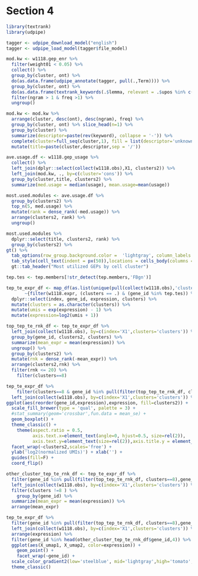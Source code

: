 
# Section 4

```r
library(textrank)
library(udpipe)

tagger <- udpipe_download_model("english")
tagger <- udpipe_load_model(tagger$file_model)

mod.kw <- w1118.gep_enr %>%
  filter(weight01 < 0.05) %>%
  collect() %>%
  group_by(cluster, ont) %>%
  do(as.data.frame(udpipe_annotate(tagger, pull(.,Term)))) %>%
  group_by(cluster, ont) %>%
  do(as.data.frame(textrank_keywords(.$lemma, relevant = .$upos %in% c('NOUN','ADJ'),ngram_max = 3)$keywords)) %>%
  filter(ngram > 1 & freq >1) %>%
  ungroup()

mod.kw <- mod.kw %>% 
  arrange(cluster, desc(ont), desc(ngram), freq) %>% 
  group_by(cluster, ont) %>% slice_head(n=1) %>% 
  group_by(cluster) %>% 
  summarize(descriptor=paste(rev(keyword), collapse = '-')) %>%
  complete(cluster=full_seq(cluster,1), fill = list(descriptor='unknown')) %>%
  mutate(title=paste(cluster,descriptor,sep = '/'))

ave.usage.df <- w1118.gep_usage %>% 
  collect() %>%
  left_join(dplyr::select(collect(w1118.obs),X1, clusters2)) %>%
  left_join(mod.kw, ., by=c(cluster='cons')) %>%
  group_by(cluster,title, clusters2) %>%
  summarize(med.usage = median(usage), mean.usage=mean(usage))
```


```r
most.used.modules <- ave.usage.df %>%
  group_by(clusters2) %>%
  top_n(5, med.usage) %>%
  mutate(rank = dense_rank(-med.usage)) %>%
  arrange(clusters2, rank) %>%
  ungroup()

most.used.modules %>%
  dplyr::select(title, clusters2, rank) %>%
  group_by(clusters2) %>%
gt() %>%
  tab_options(row_group.background.color =  'lightgray', column_labels.hidden = T) %>%
  tab_style(cell_text(indent = px(50)),locations = cells_body(columns = 'title')) %>%
  gt::tab_header("Most utilized GEPs by cell cluster")
```


```r
tep.tes <- tep.members[!str_detect(tep.members,'FBgn')]

tep_te_expr_df <- map_df(as.list(unique(pull(collect(w1118.obs),'clusters'))) %>% set_names(.,.),
       ~{filter(w1118.expr, (clusters == .) & (gene_id %in% tep.tes)) %>% collect()}) %>%
  dplyr::select(index, gene_id, expression, clusters) %>%
  mutate(clusters = as.character(clusters)) %>%
  mutate(umis = exp(expression) - 1) %>%
  mutate(expression=log2(umis + 1))

top_tep_te_rnk_df <- tep_te_expr_df %>%
  left_join(collect(w1118.obs), by=c(index='X1',clusters='clusters')) %>%
  group_by(gene_id, clusters2, clusters) %>%
  summarize(mean_expr = mean(expression)) %>%
  ungroup() %>%
  group_by(clusters2) %>%
  mutate(rnk = dense_rank(-mean_expr)) %>%
  arrange(clusters2,rnk) %>%
  filter(rnk <= 20) %>%
    filter(clusters==8)

tep_te_expr_df %>%
    filter(clusters==8 & gene_id %in% pull(filter(top_tep_te_rnk_df, clusters==8), gene_id)) %>%
  left_join(collect(w1118.obs), by=c(index='X1',clusters='clusters')) %>%
ggplot(aes(reorder(gene_id,expression),expression, fill=clusters2)) +
  scale_fill_brewer(type = 'qual', palette = 3) +
  #stat_summary(geom='crossbar',fun.data = mean_se) +
  geom_boxplot() +
  theme_classic() +
    theme(aspect.ratio = 0.5, 
          axis.text.x=element_text(angle=0, hjust=0.5, size=rel(2)),
          axis.text.y=element_text(size=rel(2)),axis.title.y = element_text(size=rel(2))) +
  facet_wrap(~clusters2,scales='free') +
  ylab('log2(normalized UMIs)') + xlab('') +
  guides(fill=F) +
  coord_flip()
```


```r
other_cluster_tep_te_rnk_df <- tep_te_expr_df %>%
  filter(gene_id %in% pull(filter(top_tep_te_rnk_df, clusters==8),gene_id)) %>%
  left_join(collect(w1118.obs), by=c(index='X1',clusters='clusters')) %>%
  filter(clusters !=8 ) %>%
    group_by(gene_id) %>%
  summarize(mean_expr = mean(expression)) %>%
  arrange(mean_expr)

tep_te_expr_df %>%
  filter(gene_id %in% pull(filter(top_tep_te_rnk_df, clusters==8),gene_id)) %>%
  left_join(collect(w1118.obs), by=c(index='X1',clusters='clusters')) %>%
  arrange(expression) %>%
  filter(gene_id %in% head(other_cluster_tep_te_rnk_df$gene_id,4)) %>%
  ggplot(aes(X_umap1, X_umap2, color=expression)) +
    geom_point() +
    facet_wrap(~gene_id) +
  scale_color_gradient2(low='steelblue', mid='lightgray',high='tomato', midpoint = 3) +
  theme_classic()
```



